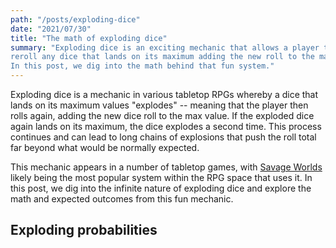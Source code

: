 ```yaml
---
path: "/posts/exploding-dice"
date: "2021/07/30"
title: "The math of exploding dice"
summary: "Exploding dice is an exciting mechanic that allows a player to
reroll any dice that lands on its maximum adding the new roll to the max.
In this post, we dig into the math behind that fun system."
---
```




Exploding dice is a mechanic in various tabletop RPGs whereby a dice that
lands on its maximum values "explodes" -- meaning that the player then rolls
again, adding the new dice roll to the max value. If the exploded dice again
lands on its maximum, the dice explodes a second time. This process continues
and can lead to long chains of explosions that push the roll total far beyond
what would be normally expected.

This mechanic appears in a number of tabletop games, with 
[Savage Worlds](https://peginc.com/savage-settings/savage-worlds/) likely being
the most popular system within the RPG space that uses it. In this post, we 
dig into the infinite nature of exploding dice and explore the math and
expected outcomes from this fun mechanic.

## Exploding probabilities
